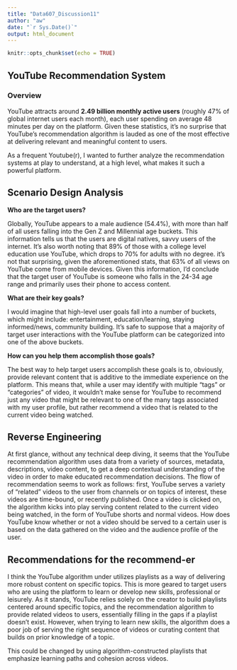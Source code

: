 ```yaml
---
title: "Data607_Discussion11"
author: "aw"
date: "`r Sys.Date()`"
output: html_document
---
```


```r
knitr::opts_chunk$set(echo = TRUE)
```

## YouTube Recommendation System

### Overview

YouTube attracts around **2.49 billion monthly active users** (roughly 47% of global internet users each month), each user spending on average 48 minutes per day on the platform. Given these statistics, it's no surprise that YouTube's recommendation algorithm is lauded as one of the most effective at delivering relevant and meaningful content to users.

As a frequent Youtube(r), I wanted to further analyze the recommendation systems at play to understand, at a high level, what makes it such a powerful platform.

## Scenario Design Analysis

**Who are the target users?**

Globally, YouTube appears to a male audience (54.4%), with more than half of all users falling into the Gen Z and Millennial age buckets. This information tells us that the users are digital natives, savvy users of the internet. It's also worth noting that 89% of those with a college level education use YouTube, which drops to 70% for adults with no degree. it's not that surprising, given the aforementioned stats, that 63% of all views on YouTube come from mobile devices. Given this information, I'd conclude that the target user of YouTube is someone who falls in the 24-34 age range and primarily uses their phone to access content.

**What are their key goals?**

I would imagine that high-level user goals fall into a number of buckets, which might include: entertainment, education/learning, staying informed/news, community building. It's safe to suppose that a majority of target user interactions with the YouTube platform can be categorized into one of the above buckets.

**How can you help them accomplish those goals?**

The best way to help target users accomplish these goals is to, obviously, provide relevant content that is additive to the immediate experience on the platform. This means that, while a user may identify with multiple "tags" or "categories" of video, it wouldn't make sense for YouTube to recommend just any video that might be relevant to one of the many tags associated with my user profile, but rather recommend a video that is related to the current video being watched.

## Reverse Engineering

At first glance, without any technical deep diving, it seems that the YouTube recommendation algorithm uses data from a variety of sources, metadata, descriptions, video content, to get a deep contextual understanding of the video in order to make educated recommendation decisions. The flow of recommendation seems to work as follows: first, YouTube serves a variety of "related" videos to the user from channels or on topics of interest, these videos are time-bound, or recently published. Once a video is clicked on, the algorithm kicks into play serving content related to the current video being watched, in the form of YouTube shorts and normal videos. How does YouTube know whether or not a video should be served to a certain user is based on the data gathered on the video and the audience profile of the user.

## Recommendations for the recommend-er 

I think the YouTube algorithm under utilizes playlists as a way of delivering more robust content on specific topics. This is more geared to target users who are using the platform to learn or develop new skills, professional or leisurely. As it stands, YouTube relies solely on the creator to build playlists centered around specific topics, and the recommendation algorithm to provide related videos to users, essentially filling in the gaps if a playlist doesn't exist. However, when trying to learn new skills, the algorithm does a poor job of serving the right sequence of videos or curating content that builds on prior knowledge of a topic.

This could be changed by using algorithm-constructed playlists that emphasize learning paths and cohesion across videos.

### 
